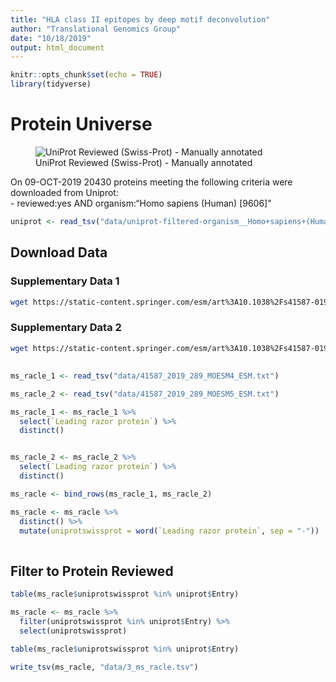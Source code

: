 ```yaml
---
title: "HLA class II epitopes by deep motif deconvolution"
author: "Translational Genomics Group"
date: "10/18/2019"
output: html_document
---
```


```r
knitr::opts_chunk$set(echo = TRUE)
library(tidyverse)
```

# Protein Universe 
![UniProt Reviewed (Swiss-Prot) - Manually annotated](data/uniprot_logo.png)

On 09-OCT-2019 20430 proteins meeting the following criteria were downloaded from Uniprot:  
- reviewed:yes AND organism:"Homo sapiens (Human) [9606]" 


```r
uniprot <- read_tsv("data/uniprot-filtered-organism__Homo+sapiens+(Human)+[9606]_+AND+review--.tab")
```



## Download Data

### Supplementary Data 1
```bash
wget https://static-content.springer.com/esm/art%3A10.1038%2Fs41587-019-0289-6/MediaObjects/41587_2019_289_MOESM4_ESM.txt
```

### Supplementary Data 2
```bash
wget https://static-content.springer.com/esm/art%3A10.1038%2Fs41587-019-0289-6/MediaObjects/41587_2019_289_MOESM5_ESM.txt
```

## 
```r
ms_racle_1 <- read_tsv("data/41587_2019_289_MOESM4_ESM.txt")
```


```r
ms_racle_2 <- read_tsv("data/41587_2019_289_MOESM5_ESM.txt")
```

```r
ms_racle_1 <- ms_racle_1 %>%
  select(`Leading razor protein`) %>%
  distinct()


ms_racle_2 <- ms_racle_2 %>%
  select(`Leading razor protein`) %>%
  distinct()

ms_racle <- bind_rows(ms_racle_1, ms_racle_2)

ms_racle <- ms_racle %>%
  distinct() %>%
  mutate(uniprotswissprot = word(`Leading razor protein`, sep = "-"))
  
```

## Filter to Protein Reviewed
```r
table(ms_racle$uniprotswissprot %in% uniprot$Entry)

ms_racle <- ms_racle %>%
  filter(uniprotswissprot %in% uniprot$Entry) %>%
  select(uniprotswissprot)

table(ms_racle$uniprotswissprot %in% uniprot$Entry)

write_tsv(ms_racle, "data/3_ms_racle.tsv")
```

